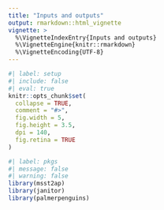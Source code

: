 ```yaml
---
title: "Inputs and outputs"
output: rmarkdown::html_vignette
vignette: >
  %\VignetteIndexEntry{Inputs and outputs}
  %\VignetteEngine{knitr::rmarkdown}
  %\VignetteEncoding{UTF-8}
---
```


```r
#| label: setup
#| include: false
#| eval: true
knitr::opts_chunk$set(
  collapse = TRUE,
  comment = "#>",
  fig.width = 5,
  fig.height = 3.5,
  dpi = 140,
  fig.retina = TRUE
)
```

```r
#| label: pkgs
#| message: false
#| warning: false
library(msst2ap)
library(janitor)
library(palmerpenguins)
```

